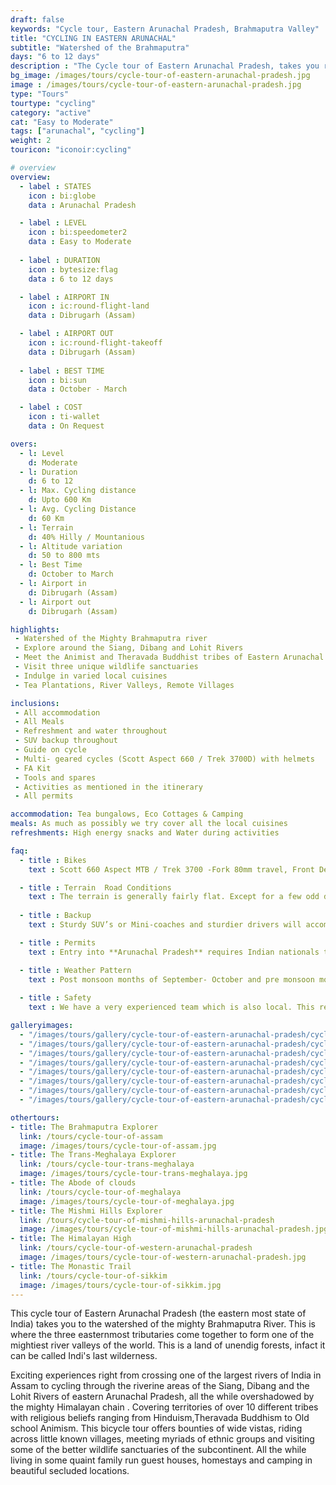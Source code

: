 ```yaml
---
draft: false
keywords: "Cycle tour, Eastern Arunachal Pradesh, Brahmaputra Valley"
title: "CYCLING IN EASTERN ARUNACHAL"
subtitle: "Watershed of the Brahmaputra"
days: "6 to 12 days"
description : "The Cycle tour of Eastern Arunachal Pradesh, takes you riding across the watershed of the Mighty Brahmaputra Valley"
bg_image: /images/tours/cycle-tour-of-eastern-arunachal-pradesh.jpg
image : /images/tours/cycle-tour-of-eastern-arunachal-pradesh.jpg
type: "Tours" 
tourtype: "cycling"
category: "active"
cat: "Easy to Moderate"
tags: ["arunachal", "cycling"]
weight: 2
touricon: "iconoir:cycling"

# overview
overview:
  - label : STATES
    icon : bi:globe
    data : Arunachal Pradesh 

  - label : LEVEL
    icon : bi:speedometer2
    data : Easy to Moderate
   
  - label : DURATION
    icon : bytesize:flag
    data : 6 to 12 days

  - label : AIRPORT IN
    icon : ic:round-flight-land
    data : Dibrugarh (Assam)

  - label : AIRPORT OUT
    icon : ic:round-flight-takeoff
    data : Dibrugarh (Assam)
    
  - label : BEST TIME
    icon : bi:sun
    data : October - March

  - label : COST
    icon : ti-wallet
    data : On Request

overs:
  - l: Level 
    d: Moderate
  - l: Duration 
    d: 6 to 12
  - l: Max. Cycling distance 
    d: Upto 600 Km
  - l: Avg. Cycling Distance 
    d: 60 Km
  - l: Terrain 
    d: 40% Hilly / Mountanious
  - l: Altitude variation
    d: 50 to 800 mts
  - l: Best Time 
    d: October to March
  - l: Airport in
    d: Dibrugarh (Assam)
  - l: Airport out 
    d: Dibrugarh (Assam)  

highlights:
 - Watershed of the Mighty Brahmaputra river
 - Explore around the Siang, Dibang and Lohit Rivers
 - Meet the Animist and Theravada Buddhist tribes of Eastern Arunachal Pradesh
 - Visit three unique wildlife sanctuaries
 - Indulge in varied local cuisines
 - Tea Plantations, River Valleys, Remote Villages

inclusions:
 - All accommodation
 - All Meals
 - Refreshment and water throughout
 - SUV backup throughout
 - Guide on cycle
 - Multi- geared cycles (Scott Aspect 660 / Trek 3700D) with helmets
 - FA Kit
 - Tools and spares
 - Activities as mentioned in the itinerary
 - All permits

accommodation: Tea bungalows, Eco Cottages & Camping
meals: As much as possibly we try cover all the local cuisines
refreshments: High energy snacks and Water during activities

faq:
  - title : Bikes
    text : Scott 660 Aspect MTB / Trek 3700 -Fork 80mm travel, Front Derailleur Shimano FD-TX50 / 34.9mm, Rear Derailleur Shimano Tourney RD-TX35 21 Speed (Upgraded), Shifters Shimano ST-EF 41 L / 7R EZ-ire plus (Upgraded), Brakeset Tektro SCM-02 mech. Disc 160F/160Rmm Rotor, Front Tyre 6 26×2.1 / 30TPI, Rear Tyre 6 26×2.1 / 30TPI, Weight 13.6 kg / 29.98 lbs

  - title : Terrain  Road Conditions
    text : The terrain is generally fairly flat. Except for a few odd days the roads are generally excellent. This is probably one of the easiest routes to cycle in the Northeastern region, with beautiful views, interesting tribes and excellent road conditions.
  
  - title : Backup
    text : Sturdy SUV’s or Mini-coaches and sturdier drivers will accompany you on every trip. These vehicles are along right from your airport pick up to your drop back to the airport.

  - title : Permits
    text : Entry into **Arunachal Pradesh** requires Indian nationals to aquire a Inner Line Permit (ILP) whereas foreign nationals require Restricted Area Permits (RAP), both of which have a certain fees applicable.

  - title : Weather Pattern
    text : Post monsoon months of September- October and pre monsoon months of March-April are very pleasant with blue skies and a fair days. Peak winters are from November to February with the mercury coming down below 15 C in the nights, where as the days are quite pleasant.
  
  - title : Safety
    text : We have a very experienced team which is also local. This reflects in the overall safety of our tours. Rest assured your guides know where extra attention is required and when. All our routes are well known to us, we know where the nearest medical facilities are, we know whom to contact if in case of an emergency, we know all the alternate routes in case of road blockages. We have CASEVAC protocols in place to streamline the process in case of emergencies. You can rest easy knowing that in the outdoors in general and this region in particular you are in safe hands with us.

galleryimages:
  - "/images/tours/gallery/cycle-tour-of-eastern-arunachal-pradesh/cycle-tour-of-eastern-arunachal-pradesh1.jpg"
  - "/images/tours/gallery/cycle-tour-of-eastern-arunachal-pradesh/cycle-tour-of-eastern-arunachal-pradesh2.jpg"
  - "/images/tours/gallery/cycle-tour-of-eastern-arunachal-pradesh/cycle-tour-of-eastern-arunachal-pradesh3.jpg"
  - "/images/tours/gallery/cycle-tour-of-eastern-arunachal-pradesh/cycle-tour-of-eastern-arunachal-pradesh4.jpg"
  - "/images/tours/gallery/cycle-tour-of-eastern-arunachal-pradesh/cycle-tour-of-eastern-arunachal-pradesh5.jpg"
  - "/images/tours/gallery/cycle-tour-of-eastern-arunachal-pradesh/cycle-tour-of-eastern-arunachal-pradesh6.jpg"
  - "/images/tours/gallery/cycle-tour-of-eastern-arunachal-pradesh/cycle-tour-of-eastern-arunachal-pradesh7.jpg"
  - "/images/tours/gallery/cycle-tour-of-eastern-arunachal-pradesh/cycle-tour-of-eastern-arunachal-pradesh8.jpg"

othertours:
- title: The Brahmaputra Explorer 
  link: /tours/cycle-tour-of-assam
  image: /images/tours/cycle-tour-of-assam.jpg
- title: The Trans-Meghalaya Explorer
  link: /tours/cycle-tour-trans-meghalaya
  image: /images/tours/cycle-tour-trans-meghalaya.jpg
- title: The Abode of clouds 
  link: /tours/cycle-tour-of-meghalaya
  image: /images/tours/cycle-tour-of-meghalaya.jpg
- title: The Mishmi Hills Explorer 
  link: /tours/cycle-tour-of-mishmi-hills-arunachal-pradesh
  image: /images/tours/cycle-tour-of-mishmi-hills-arunachal-pradesh.jpg
- title: The Himalayan High
  link: /tours/cycle-tour-of-western-arunachal-pradesh
  image: /images/tours/cycle-tour-of-western-arunachal-pradesh.jpg 
- title: The Monastic Trail
  link: /tours/cycle-tour-of-sikkim
  image: /images/tours/cycle-tour-of-sikkim.jpg
---
```



This cycle tour of  Eastern Arunachal Pradesh (the eastern most state of India) takes you to the watershed of the mighty Brahmaputra River. This is where the three easternmost tributaries come together to form one of the mightiest river valleys of the world. This is a land of unendig forests, infact it can be called Indi's last wilderness.

Exciting experiences right from crossing one of the largest rivers of India in Assam to cycling through the riverine areas of the Siang, Dibang and the Lohit Rivers of eastern Arunachal Pradesh, all the while overshadowed by the mighty Himalayan chain . Covering territories of over 10 different tribes with religious beliefs ranging from Hinduism,Theravada Buddhism to Old school Animism. This bicycle tour offers bounties of wide vistas, riding across little known villages, meeting myriads of ethnic groups and visiting some of the better wildlife sanctuaries of the subcontinent. All the while living in some quaint family run guest houses, homestays and camping in beautiful secluded locations.